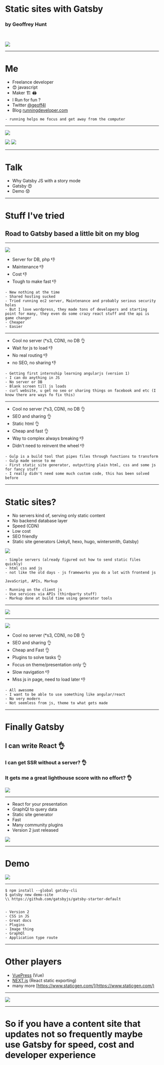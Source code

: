 
<Head>
  <title>Static sites with Gatsby</title>
  <link href="https://fonts.googleapis.com/css?family=Galindo" rel="stylesheet"/>
</Head>

# Static sites with Gatsby

### by Geoffrey Hunt

<Social/>

<br/>

![](./images/gatsby.jpg)

---

# Me

- Freelance developer
- 😍 javascript
- Maker 🏗️ 🖨️
- I Run for fun ?
- Twitter [@geoff4l](https://twitter.com/geoff4l)
- Blog [runningdeveloper.com](https://runningdeveloper.com)

```notes
- running helps me focus and get away from the computer
```

---


![](./images/wall.jpg)

![](./images/ponte.jpg)
![](./images/ponte_top.jpg)

---

# Talk

- Why Gatsby JS with a story mode
- Gatsby 😍
- Demo 😟

---

# Stuff I've tried
## Road to Gatsby based a little bit on my blog

---

![](./images/wordpress-logo2.jpg)

- Server for DB, php 👎
- Maintenance 👎
- Cost 👎
- Tough to make fast 👎

```notes
- New nothing at the time
- Shared hosting sucked
- Tried running ec2 server, Maintenance and probably serious security holes
- But I love wordpress, they made tons of developers and starting point for many, they even do some crazy react stuff and the api is game changer
- Cheaper
- Easier
```

---


<ClickCode image="./images/angular.png" imageTwo="./images/angular_code.png"/>

- Cool no server (*s3, CDN), no DB 👌
- Wait for js to load 👎
- No real routing 👎
- no SEO, no sharing 👎

```notes
- Getting first internship learning angularjs (version 1)
- I can do anything in JS
- No server or DB
- Blank screen till js loads
- curl website, u get no seo or sharing things on facebook and etc (I know there are ways fo fix this)
```

---


<ClickCode image="./images/gulp.png" imageTwo="./images/gulp_code.png"/>

- Cool no server (*s3, CDN), no DB 👌
- SEO and sharing 👌
- Static html 👌
- Cheap and fast 👌
- Way to complex always breaking 👎
- Didn't need to reinvent the wheel 👎

```notes
- Gulp is a build tool that pipes files through functions to transform
- Gulp made sense to me 
- First static site generator, outputting plain html, css and some js for fancy stuff
- I really didn't need some much custom code, this has been solved before
```
---

# Static sites?

- No servers kind of, serving only static content
- No backend database layer
- Speed (CDN)
- Low cost
- SEO friendly
- Static site generators (Jekyll, hexo, hugo, wintersmith, Gatsby)

![](./images/jam.png)

```notes
- Simple servers (already figured out how to send static files quickly)
- html css and js
- not like the old days - js frameworks you do a lot with frontend js

JavaScript, APIs, Markup

- Running on the client js
- Use services via APIs (thirdparty stuff)
- Markup done at build time using generator tools 

```

---

![](./images/static_site.png)

---


![](./images/hexo.png)

- Cool no server (*s3, CDN), no DB 👌
- SEO and sharing 👌
- Cheap and Fast 👌
- Plugins to solve tasks 👌
- Focus on theme/presentation only 👌
- Slow navigation 👎
- Miss js in page, need to load later 👎

```notes
- All awesome
- I want to be able to use something like angular/react
- No very modern
- Not seemless from js, theme to what gets made 
```

---

# Finally Gatsby
## I can write React 👌
### I can get SSR without a server? 👌
### It gets me a great lighthouse score with no effort? 👌

![](./images/gatsby.jpg)

---


- React for your presentation
- GraphQl to query data
- Static site generator
- Fast
- Many community plugins
- Version 2 just released

![](./images/gatsby_build.png)

---

# Demo

![](./images/coding.webp)

---


```
$ npm install --global gatsby-cli
$ gatsby new demo-site 
\\ https://github.com/gatsbyjs/gatsby-starter-default
```

```notes

- Version 2
- CSS in JS
- Great docs
- Plugins
- Image thing
- GraphQl
- Application type route

```
---

# Other players

- [VuePress](https://vuepress.vuejs.org/) (Vue)
- [NEXT.js](https://nextjs.org/#static-exporting) (React static exporting)
- many more [https://www.staticgen.com/](https://www.staticgen.com/)

---

![](./images/swag2.png)

---

# So if you have a content site that updates not so frequently maybe use Gatsby for speed, cost and developer experience

<Social/>


